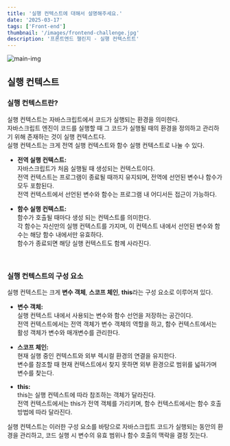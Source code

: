 ```yaml
---
title: '실행 컨텍스트에 대해서 설명해주세요.'
date: '2025-03-17'
tags: ['Front-end']
thumbnail: '/images/frontend-challenge.jpg'
description: '프론트엔드 챌린지 - 실행 컨텍스트트'
---
```


<img src="/images/frontend-challenge.jpg" alt="main-img" className="rounded-xl" />
<br />

## 실행 컨텍스트

### 실행 컨텍스트란?

실행 컨텍스트는 자바스크립트에서 코드가 실행되는 환경을 의미한다.<br />
자바스크립트 엔진이 코드를 실행할 때 그 코드가 실행될 때의 환경을 정의하고 관리하기 위해 존재하는 것이 실행 컨텍스트다.<br />
실행 컨텍스트는 크게 전역 실행 컨텍스트와 함수 실행 컨텍스트로 나눌 수 있다.

- **전역 실행 컨텍스트:**<br />
자바스크립트가 처음 실행될 때 생성되는 컨텍스트이다.<br />
전역 컨텍스트는 프로그램이 종료될 때까지 유지되며, 전역에 선언된 변수나 함수가 모두 포함된다.<br />
전역 컨텍스트에서 선언된 변수와 함수는 프로그램 내 어디서든 접근이 가능하다.

- **함수 실행 컨텍스트:**<br />
함수가 호출될 때마다 생성 되는 컨텍스트를 의미한다.<br />
각 함수는 자신만의 실행 컨텍스트를 가지며, 이 컨텍스트 내에서 선언된 변수와 함수는 해당 함수 내에서만 유효하다.<br />
함수가 종료되면 해당 실행 컨텍스트도 함께 사라진다.
<br />

### 실행 컨텍스트의 구성 요소

실행 컨텍스트는 크게 **변수 객체**, **스코프 체인**, **this**라는 구성 요소로 이루어져 있다.

- **변수 객체:**<br />
실행 컨텍스트 내에서 사용되는 변수와 함수 선언을 저장하는 공간이다.<br />
전역 컨텍스트에서는 전역 객체가 변수 객체의 역할을 하고, 함수 컨텍스트에서는 활성 객체가 변수와 매개변수를 관리한다.

- **스코프 체인:**<br />
현재 실행 중인 컨텍스트와 외부 렉시컬 환경의 연결을 유지한다.<br />
변수를 참조할 때 현재 컨텍스트에서 찾지 못하면 외부 환경으로 범위를 넓혀가며 변수를 찾는다.

- **this:**<br />
this는 실행 컨텍스트에 따라 참조하는 객체가 달라진다.<br />
전역 컨텍스트에서는 this가 전역 객체를 가리키며, 함수 컨텍스트에서는 함수 호출 방법에 따라 달라진다.

실행 컨텍스트는 이러한 구성 요소를 바탕으로 자바스크립트 코드가 실행되는 동안의 환경을 관리하고, 코드 실행 시 변수의 유효 범위나 함수 호출의 맥락을 결정 짓는다.